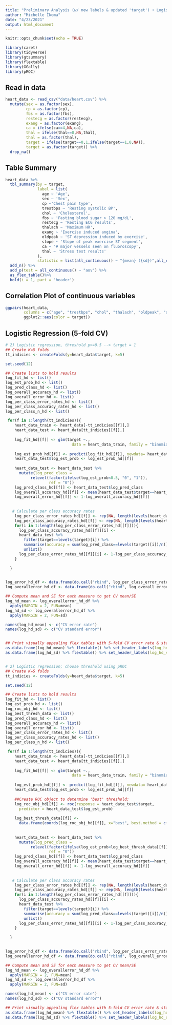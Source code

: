 ```yaml
---
title: "Preliminary Analysis (w/ new labels & updated 'target') + Logistic Regression"
author: "Michelle Ikoma"
date: "4/23/2021"
output: html_document
---
```


```r
knitr::opts_chunk$set(echo = TRUE)

library(caret)
library(tidyverse)
library(gtsummary)
library(flextable)
library(GGally)
library(pROC)
```

## Read in data

```r
heart_data <- read_csv("data/heart.csv") %>%
  mutate(sex = as.factor(sex),
         cp = as.factor(cp),
         fbs = as.factor(fbs),
         restecg = as.factor(restecg),
         exang = as.factor(exang),
         ca = ifelse(ca==4,NA,ca),
         thal = ifelse(thal==0,NA,thal),
         thal = as.factor(thal),
         target = ifelse(target==0,1,ifelse(target==1,0,NA)),
         target = as.factor(target)) %>%
  drop_na()

```

## Table Summary

```r
heart_data %>% 
  tbl_summary(by = target,
              label = list(
                age ~ 'Age',
                sex ~ 'Sex',
                cp ~'Chest pain type',
                trestbps ~ 'Resting systolic BP',
                chol ~ 'Cholesterol',
                fbs ~ 'Fasting blood sugar > 120 mg/dL',
                restecg ~ 'Resting ECG results',
                thalach ~ 'Maximum HR',
                exang ~ 'Exercise induced angina',
                oldpeak ~ 'ST depression induced by exercise',
                slope ~ 'Slope of peak exercise ST segment',
                ca ~ '# major vessels seen on fluoroscopy',
                thal ~ 'Stress test results'
              ),
              statistic = list(all_continuous() ~ "{mean} ({sd})",all_categorical()~"{n} / {N} ({p}%)")) %>%
  add_n() %>%
  add_p(test = all_continuous() ~ "aov") %>%
  as_flex_table()%>%
  bold(i = 1, part = 'header')

```

## Correlation Plot of continuous variables

```r
ggpairs(heart_data, 
        columns = c("age", "trestbps", "chol", "thalach", "oldpeak", "slope", "ca"),
        ggplot2::aes(color = target))
```


## Logistic Regression (5-fold CV)
```r

# 2) Logistic regression, threshold p>=0.5 --> target = 1
## Create K=5 folds
tt_indicies <- createFolds(y=heart_data$target, k=5)

set.seed(12)

## Create lists to hold results
log_fit_hd <- list()
log_est_prob_hd <- list()
log_pred_class_hd <- list()
log_overall_accuracy_hd <- list()
log_overall_error_hd <- list()
log_per_class_error_rates_hd <- list()
log_per_class_accuracy_rates_hd <- list()
log_per_class_n_hd <- list()

 for(f in 1:length(tt_indicies)){
    heart_data_train <- heart_data[-tt_indicies[[f]],]
    heart_data_test <- heart_data[tt_indicies[[f]],]
  
    log_fit_hd[[f]] <- glm(target ~., 
                             data = heart_data_train, family = "binomial")
        
    log_est_prob_hd[[f]] <- predict(log_fit_hd[[f]], newdata= heart_data_test, type = "response")
    heart_data_test$log_est_prob <- log_est_prob_hd[[f]]
    
    heart_data_test <- heart_data_test %>%
      mutate(log_pred_class = 
           relevel(factor(ifelse(log_est_prob<0.5, "0", "1")),
                   ref = "0"))
    log_pred_class_hd[[f]] <- heart_data_test$log_pred_class
    log_overall_accuracy_hd[[f]] <- mean(heart_data_test$target==heart_data_test$log_pred_class)
    log_overall_error_hd[[f]] <- 1-log_overall_accuracy_hd[[f]]
    
  
   # Calculate per class accuracy rates
    log_per_class_error_rates_hd[[f]] <- rep(NA, length(levels(heart_data_test$target)))
    log_per_class_accuracy_rates_hd[[f]] <- rep(NA, length(levels(heart_data_test$target)))
    for(i in 1:length(log_per_class_error_rates_hd[[f]])){
      log_per_class_accuracy_rates_hd[[f]][i] <- 
      heart_data_test %>%
        filter(target==levels(target)[i]) %>%
        summarise(accuracy = sum(log_pred_class==levels(target)[i])/n()) %>%
        unlist()
      log_per_class_error_rates_hd[[f]][i] <- 1-log_per_class_accuracy_rates_hd[[f]][i]
    }

  }

  
log_error_hd_df <- data.frame(do.call("rbind", log_per_class_error_rates_hd))
log_overallerror_hd_df <- data.frame(do.call("rbind", log_overall_error_hd))

## Compute mean and SE for each measure to get CV mean/SE
log_hd_mean <- log_overallerror_hd_df %>%
  apply(MARGIN = 2, FUN=mean)
log_hd_sd <- log_overallerror_hd_df %>%
  apply(MARGIN = 2, FUN=sd)

names(log_hd_mean) <- c("CV error rate")
names(log_hd_sd) <- c("CV standard error")


## Print visually appealing flex tables with 5-fold CV error rate & standard error
as.data.frame(log_hd_mean) %>% flextable() %>% set_header_labels(log_hd_mean='CV error rate') %>% bold(part='header')
as.data.frame(log_hd_sd) %>% flextable() %>% set_header_labels(log_hd_sd='CV standard error') %>% bold(part='header')


# 2) Logistic regression; choose threshold using pROC
## Create K=5 folds
tt_indicies <- createFolds(y=heart_data$target, k=5)

set.seed(12)

## Create lists to hold results
log_fit_hd <- list()
log_est_prob_hd <- list()
log_roc_obj_hd <- list()
log_best_thresh_data <- list()
log_pred_class_hd <- list()
log_overall_accuracy_hd <- list()
log_overall_error_hd <- list()
log_per_class_error_rates_hd <- list()
log_per_class_accuracy_rates_hd <- list()
log_per_class_n_hd <- list()

 for(f in 1:length(tt_indicies)){
    heart_data_train <- heart_data[-tt_indicies[[f]],]
    heart_data_test <- heart_data[tt_indicies[[f]],]
  
    log_fit_hd[[f]] <- glm(target ~., 
                             data = heart_data_train, family = "binomial")
        
    log_est_prob_hd[[f]] <- predict(log_fit_hd[[f]], newdata= heart_data_test, type = "response")
    heart_data_test$log_est_prob <- log_est_prob_hd[[f]]
    
    ##Create ROC object to determine 'best' threshold:
    log_roc_obj_hd[[f]] <- roc(response = heart_data_test$target, 
      predictor = heart_data_test$log_est_prob)
    
    log_best_thresh_data[[f]] <- 
      data.frame(coords(log_roc_obj_hd[[f]], x="best", best.method = c("youden", "closest.topleft")))
    
    
    heart_data_test <- heart_data_test %>%
      mutate(log_pred_class = 
           relevel(factor(ifelse(log_est_prob<log_best_thresh_data[[f]]$threshold, "0", "1")),
                   ref = "0"))
    log_pred_class_hd[[f]] <- heart_data_test$log_pred_class
    log_overall_accuracy_hd[[f]] <- mean(heart_data_test$target==heart_data_test$log_pred_class)
    log_overall_error_hd[[f]] <- 1-log_overall_accuracy_hd[[f]]
    
  
   # Calculate per class accuracy rates
    log_per_class_error_rates_hd[[f]] <- rep(NA, length(levels(heart_data_test$target)))
    log_per_class_accuracy_rates_hd[[f]] <- rep(NA, length(levels(heart_data_test$target)))
    for(i in 1:length(log_per_class_error_rates_hd[[f]])){
      log_per_class_accuracy_rates_hd[[f]][i] <- 
      heart_data_test %>%
        filter(target==levels(target)[i]) %>%
        summarise(accuracy = sum(log_pred_class==levels(target)[i])/n()) %>%
        unlist()
      log_per_class_error_rates_hd[[f]][i] <- 1-log_per_class_accuracy_rates_hd[[f]][i]
    }

  }

  
log_error_hd_df <- data.frame(do.call("rbind", log_per_class_error_rates_hd))
log_overallerror_hd_df <- data.frame(do.call("rbind", log_overall_error_hd))

## Compute mean and SE for each measure to get CV mean/SE
log_hd_mean <- log_overallerror_hd_df %>%
  apply(MARGIN = 2, FUN=mean)
log_hd_sd <- log_overallerror_hd_df %>%
  apply(MARGIN = 2, FUN=sd)

names(log_hd_mean) <- c("CV error rate")
names(log_hd_sd) <- c("CV standard error")

## Print visually appealing flex tables with 5-fold CV error rate & standard error
as.data.frame(log_hd_mean) %>% flextable() %>% set_header_labels(log_hd_mean='CV error rate') %>% bold(part='header')
as.data.frame(log_hd_sd) %>% flextable() %>% set_header_labels(log_hd_sd='CV standard error') %>% bold(part='header')

```

